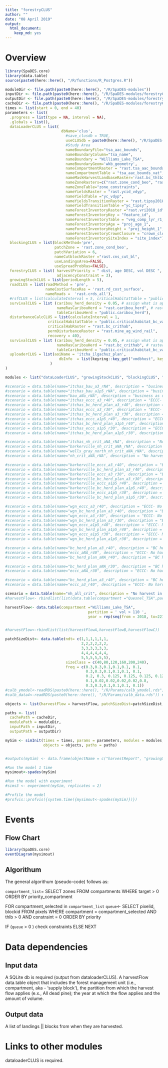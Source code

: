 ```yaml
---
title: "forestryCLUS"
author: ""
date: "08 April 2019"
output:
  html_document: 
    keep_md: yes
---
```


<!--
Copyright 2020 Province of British Columbia
 
Licensed under the Apache License, Version 2.0 (the "License");
you may not use this file except in compliance with the License.
You may obtain a copy of the License at
 
http://www.apache.org/licenses/LICENSE-2.0
 
Unless required by applicable law or agreed to in writing, software distributed under the License is distributed on an "AS IS" BASIS,
WITHOUT WARRANTIES OR CONDITIONS OF ANY KIND, either express or implied.
See the License for the specific language governing permissions and limitations under the License.-->

# Overview



```r

library(SpaDES.core)
library(data.table)
source(paste0(here::here(), "/R/functions/R_Postgres.R"))

moduleDir <- file.path(paste0(here::here(), "/R/SpaDES-modules"))
inputDir <- file.path(paste0(here::here(), "/R/SpaDES-modules/forestryCLUS/inputs")) %>% reproducible::checkPath(create = TRUE)
outputDir <- file.path(paste0(here::here(), "/R/SpaDES-modules/forestryCLUS/outputs"))
cacheDir <- file.path(paste0(here::here(), "/R/SpaDES-modules/forestryCLUS"))
times <- list(start = 0, end = 40)
parameters <- list(
  .progress = list(type = NA, interval = NA),
  .globals = list(),
  dataLoaderCLUS = list( 
                         dbName='clus',
                           #save_clusdb = TRUE,
                           useCLUSdb = paste0(here::here(), "/R/SpaDES-modules/dataLoaderCLUS/Williams_Lake_TSA_clusdb.sqlite"),
                           #Study Area
                           nameBoundaryFile="tsa_aac_bounds",
                           nameBoundaryColumn="tsa_name",
                           nameBoundary = "Williams_Lake_TSA",
                           nameBoundaryGeom='wkb_geometry',
                           nameCompartmentRaster = "rast.tsa_aac_boundary",
                           nameCompartmentTable = "tsa_aac_bounds_vat",
                           nameMaskHarvestLandbaseRaster='rast.bc_thlb2018',
                           nameZoneRasters=c("rast.zone_cond_beo", "rast.zone_cond_vqo", "rast.zone_cond_wha", "rast.zone_cond_uwr", "rast.zone_cond_nharv", "rast.zone_cond_fsw", "rast.zone_cond_nh_crit_barkerville_crithab","rast.zone_cond_nh_crit_itcha_ilgachuz_crithab","rast.zone_cond_nh_crit_wells_gray_north_crithab", "rast.zone_cond_nh_crit_charlotte_alplands_crithab", "rast.zone_cond_nh_crit_rainbows_crithab"),
                           nameZoneTable="zone_constraints",
                           nameYieldsRaster = "rast.ycid_vdyp",
                           nameYieldTable ="yc_vdyp",
                           nameYieldsTransitionRaster = "rast.tipsy2018_id",
                           nameYieldTransitionTable ="yc_tipsy",
                           nameForestInventoryRaster ="rast.vri2018_id",
                           nameForestInventoryKey = "feature_id",
                           nameForestInventoryTable = "veg_comp_lyr_r1_poly2018",
                           nameForestInventoryAge = "proj_age_1",
                           nameForestInventoryHeight = "proj_height_1",
                           nameForestInventoryCrownClosure = "crown_closure",
                           nameForestInventorySiteIndex = "site_index"),
  blockingCLUS = list(blockMethod='pre', 
                      patchZone = 'rast.zone_cond_beo',
                      patchVariation = 6,
                      nameCutblockRaster ="rast.cns_cut_bl",
                      useLandingsArea=FALSE, 
                      useSpreadProbRas=FALSE),
  forestryCLUS = list( harvestPriority = " dist, age DESC, vol DESC ",
                       adjacencyConstraint = 3),
  growingStockCLUS = list(periodLength = 5),
  roadCLUS = list(roadMethod = 'pre', 
                  nameCostSurfaceRas = 'rast.rd_cost_surface', 
                  nameRoads =  'rast.crds_all'),
  #rsfCLUS = list(calculateInterval = 5, criticalHabitatTable = "public.criticalhabitat", writeRSFRasters = TRUE),
  survivalCLUS = list (caribou_herd_density = 0.05, # assign what is appropriate for the herd
                       nameRasCaribouHerd = "rast.caribou_herd", # raster of herd boundaries
                       tableCaribouHerd = "public.caribou_herd"),
  disturbanceCalcCLUS = list(calculateInterval = 1, 
                   criticalHabitatTable = "public.criticalhabitat_bc_vat",
                   criticalHabRaster = "rast.bc_crithab",
                   permDisturbanceRaster = "rast.mine_ag_wind_rail",
                   recovery = 40),
  survivalCLUS = list (caribou_herd_density = 0.05, # assign what is appropriate for the herd
                       nameRasCaribouHerd = "rast.bc_crithab", # raster of herd boundaries
                       tableCaribouHerd = "public.criticalhabitat_bc_vat"),
  uploaderCLUS = list(aoiName = 'itcha_ilgachuz_plan',
                        dbInfo  = list(keyring::key_get("vmdbhost", keyring="postgreSQL"), keyring::key_get("vmdbuser", keyring="postgreSQL"), keyring::key_get("vmdbpass", keyring="postgreSQL"),  keyring::key_get("vmdbname", keyring="postgreSQL"))
                    )
)

modules <- list("dataLoaderCLUS", "growingStockCLUS", "blockingCLUS", "forestryCLUS", "roadCLUS", "survivalCLUS", "disturbanceCalcCLUS","uploaderCLUS")

#scenario = data.table(name="itchas_bau_a3_rNA", description = "business as usual - projecting current trends. Adjacency constraint > 3 m.")
#scenario = data.table(name="itchas_bau_a1p5_rNA", description = "business as usual - projecting current trends. Adjacency constraint > 1.5 m.")
#scenario = data.table(name="bau_aNa_rNA", description = "business as usual - projecting current trends. No adjacency constraint")
#scenario = data.table(name="itchas_eccc_a3_r40", description = "ECCC- No harvest in high elevation range or low elevation summer range, 35% disturbance in matrix for itchas. Adjacency constraint > 3 m. Recovery > 40 years")
#scenario = data.table(name="itchas_bc_herd_plan_a3_r40", description = "BC herd plan- No harvest in high elevation range, less than 35% disturbance in low elevation (buffered) and matrix (not buffered) for itchas. Adjacency constraint > 3 m. Recovery > 40 years.")
#scenario = data.table(name="itchas_eccc_a3_r30", description = "ECCC- No harvest in high elevation range or low elevation summer range, 35% disturbance in matrix for itchas. Adjacency constraint > 3 m. Recovery > 30 years")
#scenario = data.table(name="itchas_bc_herd_plan_a3_r30", description = "BC herd plan- No harvest in high elevation range, less than 35% disturbance in low elevation (buffered) and matrix (not buffered) for itchas. Adjacency constraint > 3 m. Recovery > 30 years.")
#scenario = data.table(name="itchas_eccc_a1p5_r40", description = "ECCC- No harvest in high elevation range or low elevation summer range, 35% disturbance in matrix for itchas. Adjacency constraint > 1 m. Recovery > 40 years")
#scenario = data.table(name="itchas_bc_herd_plan_a1p5_r40", description = "BC herd plan- No harvest in high elevation range, less than 35% disturbance in low elevation (buffered) and matrix (not buffered) for itchas. Adjacency constraint > 1.5 m. Recovery > 40 years.")
#scenario = data.table(name="itchas_eccc_a1p5_r30", description = "ECCC- No harvest in high elevation range or low elevation summer range, 35% disturbance in matrix for itchas. Adjacency constraint > 1.5 m. Recovery > 30 years")
#scenario = data.table(name="itchas_bc_herd_plan_a1p5_r30", description = "BC herd plan- No harvest in high elevation range, less than 35% disturbance in low elevation (buffered) and matrix (not buffered) for itchas. Adjacency constraint > 1.5 m. Recovery > 30 years.")

#scenario = data.table(name="itchas_nh_crit_aNA_rNA", description = "No harvest in critical habitat for itcha_ilgachuz")
#scenario = data.table(name="barkerville_nh_crit_aNA_rNA", description = "No harvest in critical habitat for barkerville")
#scenario = data.table(name="wells_gray_north_nh_crit_aNA_rNA", description = "No harvest in critical habitat for wells gray north")
#scenario = data.table(name="nh_crit_aNA_rNA", description = "No harvest in critical habitat for itchas, barkerville, wells gray north")

#scenario = data.table(name="barkerville_eccc_a3_r40", description = "ECCC- No harvest in high elevation range or low elevation summer range, 35% disturbance in matrix for barkerville. Adjacency constraint > 3 m. Recovery > 40 years")
#scenario = data.table(name="barkerville_bc_herd_plan_a3_r40", description = "BC herd plan- No harvest in high elevation range, less than 35% disturbance in low elevation (buffered) and matrix (not buffered) for barkerville. Adjacency constraint > 3 m. Recovery > 40 years.")
#scenario = data.table(name="barkerville_eccc_a3_r30", description = "ECCC- No harvest in high elevation range or low elevation summer range, 35% disturbance in matrix for barkerville. Adjacency constraint > 3 m. Recovery > 30 years")
#scenario = data.table(name="barkerville_bc_herd_plan_a3_r30", description = "BC herd plan- No harvest in high elevation range, less than 35% disturbance in low elevation (buffered) and matrix (not buffered) for barkerville. Adjacency constraint > 3 m. Recovery > 30 years.")
#scenario = data.table(name="barkerville_eccc_a1p5_r40", description = "ECCC- No harvest in high elevation range or low elevation summer range, 35% disturbance in matrix for barkerville. Adjacency constraint > 1 m. Recovery > 40 years")
#scenario = data.table(name="barkerville_bc_herd_plan_a1p5_r40", description = "BC herd plan- No harvest in high elevation range, less than 35% disturbance in low elevation (buffered) and matrix (not buffered) for barkerville. Adjacency constraint > 1.5 m. Recovery > 40 years.")
#scenario = data.table(name="barkerville_eccc_a1p5_r30", description = "ECCC- No harvest in high elevation range or low elevation summer range, 35% disturbance in matrix for barkerville. Adjacency constraint > 1.5 m. Recovery > 30 years")
#scenario = data.table(name="barkerville_bc_herd_plan_a1p5_r30", description = "BC herd plan- No harvest in high elevation range, less than 35% disturbance in low elevation (buffered) and matrix (not buffered) for barkerville. Adjacency constraint > 1.5 m. Recovery > 30 years.")

#scenario = data.table(name="wgn_eccc_a3_r40", description = "ECCC- No harvest in high elevation range or low elevation summer range, 35% disturbance in matrix for wells gray north. Adjacency constraint > 3 m. Recovery > 40 years")
#scenario = data.table(name="wgn_bc_herd_plan_a3_r40", description = "BC herd plan- No harvest in high elevation range, less than 35% disturbance in low elevation (buffered) and matrix (not buffered) for wells gray north. Adjacency constraint > 3 m. Recovery > 40 years.")
#scenario = data.table(name="wgn_eccc_a3_r30", description = "ECCC- No harvest in high elevation range or low elevation summer range, 35% disturbance in matrix for wells gray north. Adjacency constraint > 3 m. Recovery > 30 years")
#scenario = data.table(name="wgn_bc_herd_plan_a3_r30", description = "BC herd plan- No harvest in high elevation range, less than 35% disturbance in low elevation (buffered) and matrix (not buffered) for wells gray north. Adjacency constraint > 3 m. Recovery > 30 years.")
#scenario = data.table(name="wgn_eccc_a1p5_r40", description = "ECCC- No harvest in high elevation range or low elevation summer range, 35% disturbance in matrix for wells gray north. Adjacency constraint > 1.5 m. Recovery > 40 years")
#scenario = data.table(name="wgn_bc_herd_plan_a1p5_r40", description = "BC herd plan- No harvest in high elevation range, less than 35% disturbance in low elevation (buffered) and matrix (not buffered) for wells gray north. Adjacency constraint > 1.5 m. Recovery > 40 years.")
#scenario = data.table(name="wgn_eccc_a1p5_r30", description = "ECCC- No harvest in high elevation range or low elevation summer range, 35% disturbance in matrix for wells gray north. Adjacency constraint > 1.5 m. Recovery > 30 years")
#scenario = data.table(name="wgn_bc_herd_plan_a1p5_r30", description = "BC herd plan- No harvest in high elevation range, less than 35% disturbance in low elevation (buffered) and matrix (not buffered) for wells gray north. Adjacency constraint > 1.5 m. Recovery > 30 years.")

#scenario = data.table(name="bc_herd_plan_a3_r40", description = "BC herd plan- No harvest in high elevation range, less than 35% disturbance in low elevation (buffered) and matrix (not buffered) for itchas, barkerville and wells gray north. Adjacency constraint > 3 m. Recovery > 40 years.")
#scenario = data.table(name="eccc_aNA_r40", description = "ECCC- No harvest in high elevation range or low elevation summer range, 35% disturbance in matrix for itchas, barkerville and wells gray north. Adjacency constraint > 3 m. Recovery > 40 years.")
#scenario = data.table(name="bc_herd_plan_aNA_r40", description = "BC herd plan- No harvest in high elevation range, less than 35% disturbance in low elevation (buffered) and matrix (not buffered) for itchas, barkerville and wells gray north. Recovery > 40 years.")

#scenario = data.table(name="bc_herd_plan_aNA_r30", description = "BC herd plan- No harvest in high elevation range, less than 35% disturbance in low elevation (buffered) and matrix (not buffered) for itchas, barkerville and wells gray north. Recovery > 30 years.")
#scenario = data.table(name="eccc_aNA_r30", description = "ECCC- No harvest in high elevation range or low elevation summer range, 35% disturbance in matrix for itchas, barkerville and wells gray north. Recovery > 30 years.")

#scenario = data.table(name="bc_herd_plan_a3_r40", description = "BC herd plan- No harvest in high elevation range, less than 35% disturbance in low elevation (buffered) and matrix (not buffered) for itchas, barkerville and wells gray north. Adjacency constraint > 3 m. Recovery > 40 years.")
#scenario = data.table(name="eccc_a3_r40", description = "ECCC- No harvest in high elevation range or low elevation summer range, 35% disturbance in matrix for itchas, barkerville and wells gray north. Adjacency constraint > 3 m. Recovery > 40 years.")

scenario = data.table(name="nh_all_crit", description = "No harvest in any of the critical habitat types")
#harvestFlow<- rbindlist(list(data.table(compartment ="Quesnel_TSA",partition = ' vol > 110 ', year = rep(seq(from = 2018, to=2027, by = 1),1), flow = 1250000), data.table(compartment ="Quesnel_TSA", partition = ' vol > 110 ',year = rep(seq(from = 2028, to=2219, by = 1),1), flow = 1250000)))

harvestFlow<- data.table(compartment ="Williams_Lake_TSA",
                                     partition = ' vol > 110 ',
                                     year = rep(seq(from = 2018, to=2218, by = 5),1),  flow = 9300000)


#harvestFlow<-rbindlist(list(harvestFlowA,harvestFlowB,harvestFlowC))

patchSizeDist<- data.table(ndt= c(1,1,1,1,1,1,
                                  2,2,2,2,2,2,
                                  3,3,3,3,3,3,
                                  4,4,4,4,4,4,
                                  5,5,5,5,5,5), 
                           sizeClass = c(40,80,120,160,200,240), 
                           freq = c(0.3,0.3,0.1,0.1,0.1, 0.1,
                                    0.3,0.3,0.1,0.1,0.1, 0.1,
                                    0.2, 0.3, 0.125, 0.125, 0.125, 0.125,
                                    0.1,0.02,0.02,0.02,0.02,0.8,
                                    0.3,0.3,0.1,0.1,0.1, 0.1))
#calb_ymodel<-readRDS(paste0(here::here(), "/R/Params/calb_ymodel.rds")) #See linkHBS_VRI_Calibration.Rmd
#calb_data4<-readRDS(paste0(here::here(), "/R/Params/calb_data.rds")) #See linkHBS_VRI_Calibration.Rmd

objects <- list(harvestFlow = harvestFlow, patchSizeDist=patchSizeDist, scenario = scenario)

paths <- list(
  cachePath = cacheDir,
  modulePath = moduleDir,
  inputPath = inputDir,
  outputPath = outputDir)

mySim <- simInit(times = times, params = parameters, modules = modules,
                 objects = objects, paths = paths)


#outputs(mySim) <- data.frame(objectName = c("harvestReport", "growingStockReport", "tableSurvival", "disturbanceReport"))

#Run the model 1 time
mysimout<-spades(mySim)

#Run the model with experiment
#sims3 <- experiment(mySim, replicates = 2)

#Profile the model
#profvis::profvis({system.time({mysimout<-spades(mySim)})})


```

# Events

## Flow Chart

```r
library(SpaDES.core)
eventDiagram(mysimout)
```

## Algorithum

The general algorithum (pseudo-code) follows as:

`compartment_list`= SELECT zones FROM compartments WHERE target > 0 ORDER BY priority_compartment

FOR compartment_selected in `compartment_list`
`queue`<- SELECT pixelid, blockid FROM pixels WHERE 
            compartment = compartment_selected AND thlb > 0 AND constraint = 0                 ORDER BY priority
               
IF (`queue` > 0 )
  check constraints
ELSE 
  NEXT
        

# Data dependencies

## Input data

A SQLite db is required (output from dataloaderCLUS). A harvestFlow data.table object that includes the forest management unit (i.e., compartment, aka - 'supply block'), the partition from which the harvest flow applies (e.x., All dead pine); the year at which the flow applies and the amount of volume.

## Output data

A list of landings || blocks from when they are harvested.

# Links to other modules

dataloaderCLUS is required.

